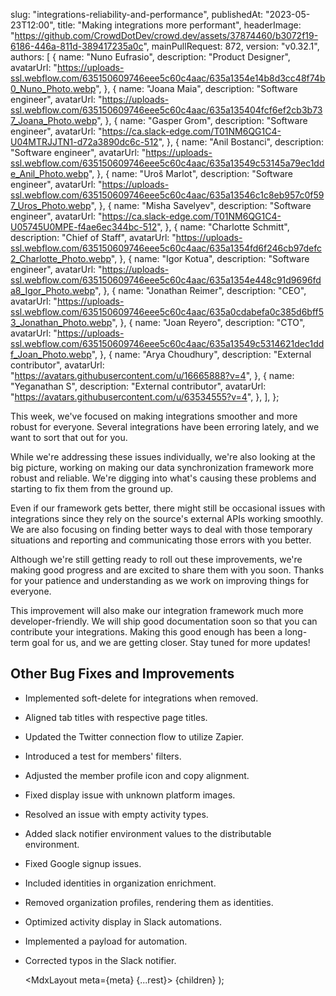 
  slug: "integrations-reliability-and-performance",
  publishedAt: "2023-05-23T12:00",
  title: "Making integrations more performant",
  headerImage:
    "https://github.com/CrowdDotDev/crowd.dev/assets/37874460/b3072f19-6186-446a-811d-389417235a0c",
  mainPullRequest: 872,
  version: "v0.32.1",
  authors: [
    {
      name: "Nuno Eufrasio",
      description: "Product Designer",
      avatarUrl:
        "https://uploads-ssl.webflow.com/635150609746eee5c60c4aac/635a1354e14b8d3cc48f74b0_Nuno_Photo.webp",
    },
    {
      name: "Joana Maia",
      description: "Software engineer",
      avatarUrl:
        "https://uploads-ssl.webflow.com/635150609746eee5c60c4aac/635a135404fcf6ef2cb3b737_Joana_Photo.webp",
    },
    {
      name: "Gasper Grom",
      description: "Software engineer",
      avatarUrl: "https://ca.slack-edge.com/T01NM6QG1C4-U04MTRJJTN1-d72a3890dc6c-512",
    },
    {
      name: "Anil Bostanci",
      description: "Software engineer",
      avatarUrl:
        "https://uploads-ssl.webflow.com/635150609746eee5c60c4aac/635a13549c53145a79ec1dde_Anil_Photo.webp",
    },
    {
      name: "Uroš Marlot",
      description: "Software engineer",
      avatarUrl:
        "https://uploads-ssl.webflow.com/635150609746eee5c60c4aac/635a13546c1c8eb957c0f597_Uros_Photo.webp",
    },
    {
      name: "Misha Savelyev",
      description: "Software engineer",
      avatarUrl: "https://ca.slack-edge.com/T01NM6QG1C4-U05745U0MPE-f4ae6ec344bc-512",
    },
    {
      name: "Charlotte Schmitt",
      description: "Chief of Staff",
      avatarUrl:
        "https://uploads-ssl.webflow.com/635150609746eee5c60c4aac/635a1354fd6f246cb97defc2_Charlotte_Photo.webp",
    },
    {
      name: "Igor Kotua",
      description: "Software engineer",
      avatarUrl:
        "https://uploads-ssl.webflow.com/635150609746eee5c60c4aac/635a1354e448c91d9696fda8_Igor_Photo.webp",
    },
    {
      name: "Jonathan Reimer",
      description: "CEO",
      avatarUrl:
        "https://uploads-ssl.webflow.com/635150609746eee5c60c4aac/635a0cdabefa0c385d6bff53_Jonathan_Photo.webp",
    },
    {
      name: "Joan Reyero",
      description: "CTO",
      avatarUrl:
        "https://uploads-ssl.webflow.com/635150609746eee5c60c4aac/635a13549c5314621dec1ddf_Joan_Photo.webp",
    },
    {
      name: "Arya Choudhury",
      description: "External contributor",
      avatarUrl: "https://avatars.githubusercontent.com/u/16665888?v=4",
    },
    {
      name: "Yeganathan S",
      description: "External contributor",
      avatarUrl: "https://avatars.githubusercontent.com/u/63534555?v=4",
    },
  ],
};

This week, we've focused on making integrations smoother and more robust for everyone.
Several integrations have been erroring lately, and we want to sort that out for you.

While we're addressing these issues individually, we're also looking at the big picture,
working on making our data synchronization framework more robust and reliable.
We're digging into what's causing these problems and starting to fix them from the ground up.

Even if our framework gets better, there might still be occasional issues with integrations since they rely on the source's external APIs
working smoothly. We are also focusing on finding better ways to deal with those
temporary situations and reporting and communicating those errors with you better.

Although we're still getting ready to roll out these improvements, we're making good progress and are excited
to share them with you soon. Thanks for your patience and understanding as we work on improving things for everyone.

This improvement will also make our integration framework much more developer-friendly. We will ship good documentation
soon so that you can contribute your integrations. Making this good enough has been a long-term goal for us, and we are
getting closer. Stay tuned for more updates!

## Other Bug Fixes and Improvements

- Implemented soft-delete for integrations when removed. <PullRequest number="855"/>
- Aligned tab titles with respective page titles. <PullRequest number="819"/>
- Updated the Twitter connection flow to utilize Zapier. <PullRequest number="846"/>
- Introduced a test for members' filters. <PullRequest number="790"/>
- Adjusted the member profile icon and copy alignment. <PullRequest number="822"/>
- Fixed display issue with unknown platform images. <PullRequest number="868"/>
- Resolved an issue with empty activity types. <PullRequest number="869"/>
- Added slack notifier environment values to the distributable environment. <PullRequest number="879"/>
- Fixed Google signup issues. <PullRequest number="883"/>
- Included identities in organization enrichment. <PullRequest number="882"/>
- Removed organization profiles, rendering them as identities. <PullRequest number="884"/>
- Optimized activity display in Slack automations. <PullRequest number="888"/>
- Implemented a payload for automation. <PullRequest number="892"/>
- Corrected typos in the Slack notifier. <PullRequest number="894"/>

  <MdxLayout meta={meta} {...rest}>
    {children}
  </MdxLayout>
);

